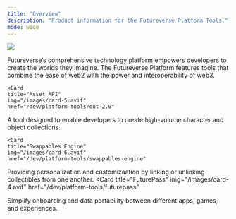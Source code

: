 ```yaml
---
title: "Overview"
description: "Product information for the Futureverse Platform Tools."
mode: wide
---
```


<Frame>
  <img src="/images/platform.png"/>
</Frame>

Futureverse’s comprehensive technology platform empowers developers to create the worlds they imagine. The Futureverse Platform features tools that combine the ease of web2 with the power and interoperability of web3.

<CardGroup>

    <Card
    title="Asset API"
    img="/images/card-5.avif"
    href="/dev/platform-tools/dot-2.0"
  >
   A tool designed to enable developers to create high-volume character and object collections.
  </Card>

    <Card
    title="Swappables Engine"
    img="/images/card-6.avif"
    href="/dev/platform-tools/swappables-engine"
  >
   Providing personalization and customizaation by linking or unlinking collectibles from one another.
  </Card>
    <Card
    title="FuturePass"
    img="/images/card-4.avif"
    href="/dev/platform-tools/futurepass"
  >
   Simplify onboarding and data portability between different apps, games, and experiences.
  </Card>
</CardGroup>
